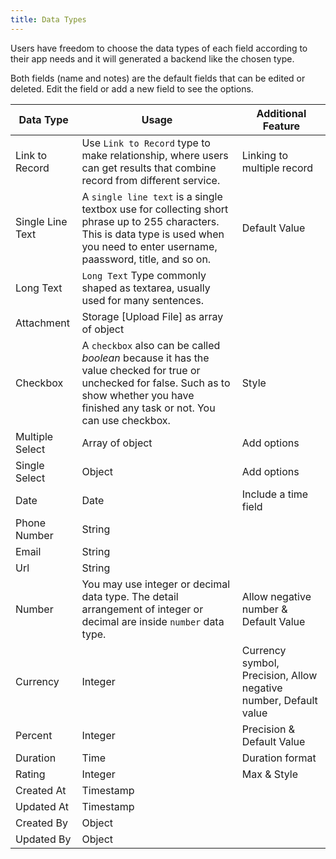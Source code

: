 ```yaml
---
title: Data Types
---
```


Users have freedom to choose the data types of each field according to their app needs and it will generated a backend like the chosen type.

Both fields (name and notes) are the default fields that can be edited or deleted.
Edit the field or add a new field to see the options.

| Data Type        | Usage                                                                                                                                                                                        | Additional Feature                                               |
| ---------------- | -------------------------------------------------------------------------------------------------------------------------------------------------------------------------------------------- | ---------------------------------------------------------------- |
| Link to Record   | Use `Link to Record` type to make relationship, where users can get results that combine record from different service.                                                                      | Linking to multiple record                                       |
| Single Line Text | A `single line text` is a single textbox use for collecting short phrase up to 255 characters. This is data type is used when you need to enter username, paassword, title, and so on.       | Default Value                                                    |
| Long Text        | `Long Text` Type commonly shaped as textarea, usually used for many sentences.                                                                                                               |                                                                  |
| Attachment       | Storage [Upload File] as array of object                                                                                                                                                     |                                                                  |
| Checkbox         | A `checkbox` also can be called _boolean_ because it has the value checked for true or unchecked for false. Such as to show whether you have finished any task or not. You can use checkbox. | Style                                                            |
| Multiple Select  | Array of object                                                                                                                                                                              | Add options                                                      |
| Single Select    | Object                                                                                                                                                                                       | Add options                                                      |
| Date             | Date                                                                                                                                                                                         | Include a time field                                             |
| Phone Number     | String                                                                                                                                                                                       |                                                                  |
| Email            | String                                                                                                                                                                                       |                                                                  |
| Url              | String                                                                                                                                                                                       |                                                                  |
| Number           | You may use integer or decimal data type. The detail arrangement of integer or decimal are inside `number` data type.                                                                        | Allow negative number & Default Value                            |
| Currency         | Integer                                                                                                                                                                                      | Currency symbol, Precision, Allow negative number, Default value |
| Percent          | Integer                                                                                                                                                                                      | Precision & Default Value                                        |
| Duration         | Time                                                                                                                                                                                         | Duration format                                                  |
| Rating           | Integer                                                                                                                                                                                      | Max & Style                                                      |
| Created At       | Timestamp                                                                                                                                                                                    |                                                                  |
| Updated At       | Timestamp                                                                                                                                                                                    |                                                                  |
| Created By       | Object                                                                                                                                                                                       |                                                                  |
| Updated By       | Object                                                                                                                                                                                       |                                                                  |
